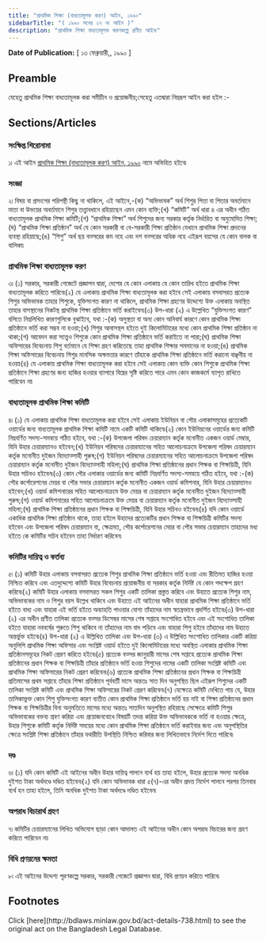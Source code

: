 ```yaml
---
title: "প্রাথমিক শিক্ষা (বাধ্যতামূলক করণ) আইন, ১৯৯০"
sidebarTitle: "( ১৯৯০ সনের ২৭ নং আইন )"
description: "প্রাথমিক শিক্ষা বাধ্যতামূলক করণকল্পে প্রণীত আইন৷"
---
```


**Date of Publication:** [ ১৩ ফেব্রুয়ারী,, ১৯৯০ ]

## Preamble

যেহেতু প্রাথমিক শিক্ষা বাধ্যতামূলক করা সমীচীন ও প্রয়োজনীয়;সেহেতু এতদ্বারা নিম্নরূপ আইন করা হইল :-

## Sections/Articles

### সংক্ষিপ্ত শিরোনামা

১৷ এই আইন [প্রাথমিক শিক্ষা (বাধ্যতামূলক করণ) আইন, ১৯৯০](/laws/volume-28/act-738 "প্রাথমিক শিক্ষা (বাধ্যতামূলক করণ) আইন, ১৯৯০") নামে অভিহিত হইবে৷

### সংজ্ঞা

২৷ বিষয় বা প্রসংগের পরিপন্থী কিছু না থাকিলে, এই আইনে,-(ক) “অভিভাবক” অর্থ শিশুর পিতা বা পিতার অবর্তমানে মাতা বা উভয়ের অবর্তমানে শিশুর তত্ত্বাবধানে রহিয়াছেন এমন কোন ব্যক্তি;(খ) “কমিটি” অর্থ ধারা ৪ এর অধীন গঠিত বাধ্যতামূলক প্রাথমিক শিক্ষা কমিটি;(গ) “প্রাথমিক শিক্ষা” অর্থ শিশুদের জন্য সরকার কর্তৃক নির্ধারিত বা অনুমোদিত শিক্ষা;(ঘ) “প্রাথমিক শিক্ষা প্রতিষ্ঠান” অর্থ যে কোন সরকারী বা বে-সরকারী শিক্ষা প্রতিষ্ঠান যেখানে প্রাথমিক শিক্ষা প্রদানের ব্যবস্থা রহিয়াছে;(ঙ) “শিশু” অর্থ ছয় বত্সরের কম নহে এবং দশ বত্সরের অধিক নহে এইরূপ বয়সের যে কোন বালক বা বালিকা৷

### প্রাথমিক শিক্ষা বাধ্যতামূলক করণ

৩৷ (১) সরকার, সরকারী গেজেটে প্রজ্ঞাপন দ্বারা, দেশের যে কোন এলাকায় যে কোন তারিখ হইতে প্রাথমিক শিক্ষা বাধ্যতামূলক করিতে পারিবে৷(২) যে এলাকায় প্রাথমিক শিক্ষা বাধ্যতামূলক করা হইবে সেই এলাকায় বসবাসরত প্রত্যেক শিশুর অভিভাবক তাহার শিশুকে, যুক্তিসংগত কারণ না থাকিলে, প্রাথমিক শিক্ষা গ্রহণের উদ্দেশ্যে উক্ত এলাকায় অবস্থিত তাহার বাসস্থানের নিকটস্থ প্রাথমিক শিক্ষা প্রতিষ্ঠানে ভর্তি করাইবেন৷(৩) উপ-ধারা (২) এ উল্লেখিত “যুক্তিসংগত কারণ” বলিতে নিম্নলিখিত কারণগুলিকে বুঝাইবে, যথা :-(ক) অসুস্থতা বা অন্য কোন অনিবার্য কারণে কোন প্রাথমিক শিক্ষা প্রতিষ্ঠানে ভর্তি করা সম্ভব না হওয়া;(খ) শিশুর আবাসস্থল হইতে দুই কিলোমিটারের মধ্যে কোন প্রাথমিক শিক্ষা প্রতিষ্ঠান না থাকা;(গ) আবেদন করা সত্ত্বেও শিশুকে কোন প্রাথমিক শিক্ষা প্রতিষ্ঠানে ভর্তি করাইতে না পারা;(ঘ) প্রাথমিক শিক্ষা অফিসারের বিবেচনায় শিশু বর্তমানে যে শিক্ষা গ্রহণ করিতেছে তাহা প্রাথমিক শিক্ষার সমমানের না হওয়া;(ঙ) প্রাথমিক শিক্ষা অফিসারের বিবেচনায় শিশুর মানসিক অক্ষমতার কারণে তাঁহাকে প্রাথমিক শিক্ষা প্রতিষ্ঠানে ভর্তি করানো বাঞ্ছনীয় না হওয়া৷(৪) যে এলাকায় প্রাথমিক শিক্ষা বাধ্যতামূলক করা হইবে সেই এলাকায় কোন ব্যক্তি কোন শিশুকে প্রাথমিক শিক্ষা প্রতিষ্ঠানে শিক্ষা গ্রহণের জন্য হাজির হওয়ার ব্যাপারে বিঘ্নের সৃষ্টি করিতে পারে এমন কোন কাজকর্মে ব্যাপৃত রাখিতে পারিবেন না৷

### বাধ্যতামূলক প্রাথমিক শিক্ষা কমিটি

৪৷ (১) যে এলাকায় প্রাথমিক শিক্ষা বাধ্যতামূলক করা হইবে সেই এলাকায় ইউনিয়ন বা পৌর এলাকাসমূহের প্রত্যেকটি ওয়ার্ডের জন্য বাধ্যতামূলক প্রাথমিক শিক্ষা কমিটি নামে একটি কমিটি থাকিবে৷(২) কোন ইউনিয়নের ওয়ার্ডের জন্য কমিটি নিম্নবর্ণিত সদস্য-সমন্বয়ে গঠিত হইবে, যথা :-(ক) উপজেলা পরিষদ চেয়ারম্যান কর্তৃক মনোনীত একজন ওয়ার্ড মেম্বার, যিনি উহার চেয়ারম্যানও হইবেন;(খ) ইউনিয়ন পরিষদের চেয়ারম্যানের সহিত আলোচনাক্রমে উপজেলা পরিষদ চেয়ারম্যান কর্তৃক মনোনীত দুইজন বিদ্যোত্সাহী পুরুষ;(গ) ইউনিয়ন পরিষদের চেয়ারম্যানের সহিত আলোচনাক্রমে উপজেলা পরিষদ চেয়ারম্যান কর্তৃক মনোনীত দুইজন বিদ্যোত্সাহী মহিলা;(ঘ) প্রাথমিক শিক্ষা প্রতিষ্ঠানের প্রধান শিক্ষক বা শিক্ষয়িত্রী, যিনি উহার সচিবও হইবেন৷(৩) কোন পৌর এলাকার ওয়ার্ডের জন্য কমিটি নিম্নবর্ণিত সদস্য-সমন্বয়ে গঠিত হইবে, যথা :-(ক) পৌর কর্পোরেশনের মেয়র বা পৌর সভার চেয়ারম্যান কর্তৃক মনোনীত একজন ওয়ার্ড কমিশনার, যিনি উহার চেয়ারম্যানও হইবেন;(খ) ওয়ার্ড কমিশনারের সহিত আলোচনাক্রমে উক্ত মেয়র বা চেয়ারম্যান কর্তৃক মনোনীত দুইজন বিদ্যোত্সাহী পুরুষ;(গ) ওয়ার্ড কমিশনারের সহিত আলোচনাক্রমে উক্ত মেয়র বা চেয়ারম্যান কর্তৃক মনোনীত দুইজন বিদ্যোত্সাহী মহিলা;(ঘ) প্রাথমিক শিক্ষা প্রতিষ্ঠানের প্রধান শিক্ষক বা শিক্ষয়িত্রী, যিনি উহার সচিবও হইবেন৷(৪) যদি কোন ওয়ার্ডে একাধিক প্রাথমিক শিক্ষা প্রতিষ্ঠান থাকে, তাহা হইলে উহাদের প্রত্যেকটির প্রধান শিক্ষক বা শিক্ষয়িত্রী কমিটির সদস্য হইবেন এবং উপজেলা পরিষদ চেয়ারম্যান বা, ক্ষেত্রমত, পৌর কর্পোরেশনের মেয়র বা পৌর সভার চেয়ারম্যান তাহাদের মধ্য হইতে কে কমিটির সচিব হইবেন তাহা নির্ধারণ করিবেন৷

### কমিটির দায়িত্ব ও কর্তব্য

৫৷ (১) কমিটি উহার এলাকায় বসবাসরত প্রত্যেক শিশুর প্রাথমিক শিক্ষা প্রতিষ্ঠানে ভর্তি হওয়া এবং রীতিমত হাজির হওয়া নিশ্চিত করিবে এবং এতদুদ্দেশ্যে কমিটি উহার বিবেচনায় প্রয়োজনীয় বা সরকার কর্তৃক নির্দিষ্ট যে কোন পদক্ষেপ গ্রহণ করিবে৷(২) কমিটি উহার এলাকায় বসবাসরত সকল শিশুর একটি তালিকা প্রস্তুত করিবে এবং উহাতে প্রত্যেক শিশুর নাম, অভিভাবকের নাম ও শিশুর বয়স উল্লেখ থাকিবে এবং উহাতে এই আইনের অধীন যাহারা প্রাথমিক শিক্ষা প্রতিষ্ঠানে ভর্তি হইতে বাধ্য এবং যাহারা এই ভর্তি হইতে অব্যাহতি পাওয়ার যোগ্য তাঁহাদের নাম স্বতন্ত্রভাবে প্রদর্শিত হইবে৷(৩) উপ-ধারা (২) এর অধীন প্রণীত তালিকা প্রত্যেক বত্সর ডিসেম্বর মাসের শেষ সপ্তাহে সংশোধিত হইবে এবং এই সংশোধিত তালিকা হইতে যাহারা নববর্ষের শুরুতে শিশু থাকিবে না তাঁহাদের নাম বাদ পড়িবে এবং যাহারা শিশু হইবে তাঁহাদের নাম উহাতে অন্তর্ভুক্ত হইবে৷(৪) উপ-ধারা (২) এ উল্লিখিত তালিকা এবং উপ-ধারা (৩) এ উল্লিখিত সংশোধিত তালিকার একটি করিয়া অনুলিপি প্রাথমিক শিক্ষা অফিসার এবং সংশ্লিষ্ট ওয়ার্ড হইতে দুই কিলোমিটারের মধ্যে অবস্থিত এলাকার প্রাথমিক শিক্ষা প্রতিষ্ঠানসমূহের নিকট প্রেরণ করিতে হইবে৷(৫) প্রত্যেক বত্সর জানুয়ারী মাসের শেষ সপ্তাহে প্রত্যেক প্রাথমিক শিক্ষা প্রতিষ্ঠানের প্রধান শিক্ষক বা শিক্ষয়িত্রী তাঁহার প্রতিষ্ঠানে ভর্তি হওয়া শিশুদের নামের একটি তালিকা সংশ্লিষ্ট কমিটি এবং প্রাথমিক শিক্ষা অফিসারের নিকট প্রেরণ করিবেন৷(৬) প্রত্যেক প্রাথমিক শিক্ষা প্রতিষ্ঠানের প্রধান শিক্ষক বা শিক্ষয়িত্রী প্রতিমাসের প্রথম সপ্তাহে তাঁহার শিক্ষা প্রতিষ্ঠানে পূর্ববর্তী মাসে অন্ততঃ সাত দিন অনুপস্থিত ছিল এইরূপ শিশুদের একটি তালিকা সংশ্লিষ্ট কমিটি এবং প্রাথমিক শিক্ষা অফিসারের নিকট প্রেরণ করিবেন৷(৭) যেক্ষেত্রে কমিটি দেখিতে পায় যে, উহার তালিকাভুক্ত কোন শিশু যুক্তিসংগত কারণ ব্যতীত কোন প্রাথমিক শিক্ষা প্রতিষ্ঠানে ভর্তি হয় নাই বা শিক্ষা প্রতিষ্ঠানের প্রধান শিক্ষক বা শিক্ষয়িত্রীর বিনা অনুমতিতে মাসের মধ্যে অন্ততঃ সাতদিন অনুপস্থিত রহিয়াছে সেক্ষেত্রে কমিটি শিশুর অভিভাবকের বক্তব্য শ্রবণ করিয়া এবং প্রয়োজনবোধে বিষয়টি তদন্ত করিয়া উক্ত অভিভাবককে ভর্তি না হওয়ার ক্ষেত্রে, উহার শিশুকে কমিটি কর্তৃক নির্দিষ্ট সময়ের মধ্যে কোন প্রাথমিক শিক্ষা প্রতিষ্ঠানে ভর্তি করাইবার জন্য এবং অনুপস্থিতির ক্ষেত্রে সংশ্লিষ্ট শিক্ষা প্রতিষ্ঠানে তাঁহার যথারীতি উপস্থিতি নিশ্চিত করিবার জন্য লিখিতভাবে নির্দেশ দিতে পারিবে৷

### দণ্ড

৬৷ (১) যদি কোন কমিটি এই আইনের অধীন উহার দায়িত্ব পালনে ব্যর্থ হয় তাহা হইলে, উহার প্রত্যেক সদস্য অনধিক দুইশত টাকা অর্থদণ্ডে দণ্ডিত হইবেন৷(২) যদি কোন অভিভাবক ধারা ৫(৭)-এর অধীন প্রদত্ত নির্দেশ পালনে পরপর তিনবার ব্যর্থ হন তাহা হইলে, তিনি অনধিক দুইশত টাকা অর্থদণ্ডে দণ্ডিত হইবেন৷

### অপরাধ বিচারার্থ গ্রহণ

৭৷ কমিটির চেয়ারম্যানের লিখিত অভিযোগ ছাড়া কোন আদালত এই আইনের অধীন কোন অপরাধ বিচারের জন্য গ্রহণ করিতে পারিবেন না৷

### বিধি প্রণয়নের ক্ষমতা

৮৷ এই আইনের উদ্দেশ্য পূরণকল্পে সরকার, সরকারী গেজেটে প্রজ্ঞাপন দ্বারা, বিধি প্রণয়ন করিতে পারিবে৷

## Footnotes

<Note>
  Click [here](http://bdlaws.minlaw.gov.bd/act-details-738.html) to see the original act on the Bangladesh Legal Database.
</Note>
